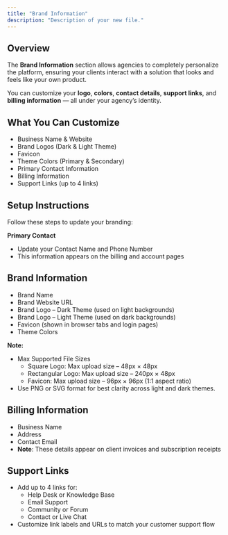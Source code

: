 ```yaml
---
title: "Brand Information"
description: "Description of your new file."
---
```


## **Overview**

The **Brand Information** section allows agencies to completely personalize the platform, ensuring your clients interact with a solution that looks and feels like your own product.

You can customize your **logo**, **colors**, **contact details**, **support links**, and **billing information** — all under your agency’s identity.

## **What You Can Customize**

- Business Name & Website
- Brand Logos (Dark & Light Theme)
- Favicon
- Theme Colors (Primary & Secondary)
- Primary Contact Information
- Billing Information
- Support Links (up to 4 links)

## **Setup Instructions**

Follow these steps to update your branding:

**Primary Contact**

- Update your Contact Name and Phone Number
- This information appears on the billing and account pages

## **Brand Information**

- Brand Name
- Brand Website URL
- Brand Logo – Dark Theme (used on light backgrounds)
- Brand Logo – Light Theme (used on dark backgrounds)
- Favicon (shown in browser tabs and login pages)
- Theme Colors

**Note:**

- Max Supported File Sizes
  - Square Logo: Max upload size – 48px × 48px
  - Rectangular Logo: Max upload size – 240px × 48px
  - Favicon: Max upload size – 96px × 96px (1:1 aspect ratio)
- Use PNG or SVG format for best clarity across light and dark themes.

## **Billing Information**

- Business Name
- Address
- Contact Email
- **Note**: These details appear on client invoices and subscription receipts

## **Support Links**

- Add up to 4 links for:
  - Help Desk or Knowledge Base
  - Email Support
  - Community or Forum
  - Contact or Live Chat
- Customize link labels and URLs to match your customer support flow